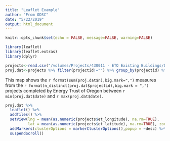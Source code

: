 ```yaml
---
title: "Leaflet Example"
author: "From ODSC"
date: "5/22/2019"
output: html_document
---
```


```r
knitr::opts_chunk$set(echo = FALSE, message=FALSE, warning=FALSE)
```

```r
library(leaflet)
library(leaflet.extras)
library(dplyr)

projects<-read.csv("/volumes/Projects/430011 - ETO Existing Buildings/Data/All Commercial Site Projects.csv",stringsAsFactors = FALSE)
proj.dat<-projects %>% filter(projectid!="") %>% group_by(projectid) %>% summarise(lat=first(et_latitude)+runif(1,0,.1),lng=first(et_longitude)+runif(1,0,.1),n=n(),desc=paste0("Total Measures: ",n()),date=min(as.Date(maxrecognizeddate)))

```

This map shows the `r format(sum(proj.dat$n),big.mark=",")` measures from the `r format(n_distinct(proj.dat$projectid),big.mark = ",")` projects completed by Energy Trust of Oregon between `r min(proj.dat$date)` and `r max(proj.dat$date)`.

```r

proj.dat %>% 
  leaflet() %>% 
  addTiles() %>%
  setView(lng = mean(as.numeric(projects$et_longitude), na.rm=TRUE), 
          lat = mean(as.numeric(projects$et_latitude), na.rm=TRUE), zoom = 6) %>%
  addMarkers(clusterOptions = markerClusterOptions(),popup = ~desc) %>%
  suspendScroll()

```

